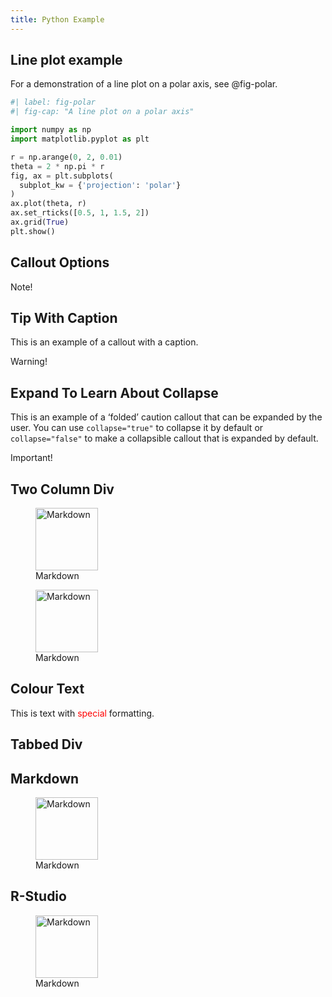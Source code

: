 ```yaml
---
title: Python Example
---
```


## Line plot example

For a demonstration of a line plot on a polar axis, see @fig-polar.

```python
#| label: fig-polar
#| fig-cap: "A line plot on a polar axis"

import numpy as np
import matplotlib.pyplot as plt

r = np.arange(0, 2, 0.01)
theta = 2 * np.pi * r
fig, ax = plt.subplots(
  subplot_kw = {'projection': 'polar'} 
)
ax.plot(theta, r)
ax.set_rticks([0.5, 1, 1.5, 2])
ax.grid(True)
plt.show()
```

## Callout Options

:::{.callout-note}
Note!
:::

:::{.callout-tip}
## Tip With Caption

This is an example of a callout with a caption.
:::

:::{.callout-warning}
Warning!
:::

:::{.callout-caution collapse="true"}
## Expand To Learn About Collapse

This is an example of a 'folded' caution callout that can be expanded by the user. You can use `collapse="true"` to collapse it by default or `collapse="false"` to make a collapsible callout that is expanded by default.
:::

:::{.callout-important}
Important!
:::

## Two Column Div

::: {layout-ncol=2}

![Markdown](_assets/img/markdown-logo.png){fig-alt="Markdown" width=100px}

![Markdown](_assets/img/markdown-logo.png){fig-alt="Markdown" width=100px}

:::

## Colour Text

This is text with [special]{style="color:red;"} formatting.

## Tabbed Div

::: {.panel-tabset}

## Markdown

![Markdown](_assets/img/markdown-logo.png){fig-alt="Markdown" width=100px}

## R-Studio

![Markdown](_assets/img/markdown-logo.png){fig-alt="Markdown" width=100px}

:::